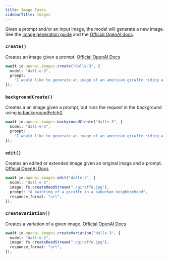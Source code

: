 ```yaml
---
title: Image Tasks
sidebarTitle: Images
---
```


Given a prompt and/or an input image, the model will generate a new image. See the [Image generation guide](https://platform.openai.com/docs/guides/images) and the [Official OpenAI docs](https://platform.openai.com/docs/api-reference/images).

### `create()`

Creates an image given a prompt. [Official OpenAI Docs](https://platform.openai.com/docs/api-reference/images/create)

```ts example.ts
await io.openai.images.create("dalle-3", {
  model: "dall-e-3",
  prompt:
    "I would like to generate an image of an american giraffe riding a bycicle in a suburban neighborhood, into the sunset.",
});
```

### `backgroundCreate()`

Creates a an image given a prompt, but runs the request in the background using [io.backgroundFetch()](/sdk/io/backgroundfetch)

```ts example.ts
await io.openai.images.backgroundCreate("dalle-3", {
  model: "dall-e-3",
  prompt:
    "I would like to generate an image of an american giraffe riding a bycicle in a suburban neighborhood, into the sunset.",
});
```

### `edit()`

Creates an edited or extended image given an original image and a prompt. [Official OpenAI Docs](https://platform.openai.com/docs/api-reference/images/createEdit)

```ts example.ts
await io.openai.images.edit("dalle-2", {
  model: "dall-e-2",
  image: fs.createReadStream("./giraffe.jpg"),
  prompt: "A painting of a giraffe in a suburban neighborhood",
  response_format: "url",
});
```

### `createVariation()`

Creates a variation of a given image. [Official OpenAI Docs](https://platform.openai.com/docs/api-reference/images/createVariation)

```ts example.ts
await io.openai.images.createVariation("dalle-3", {
  model: "dall-e-2",
  image: fs.createReadStream("./giraffe.jpg"),
  response_format: "url",
});
```
